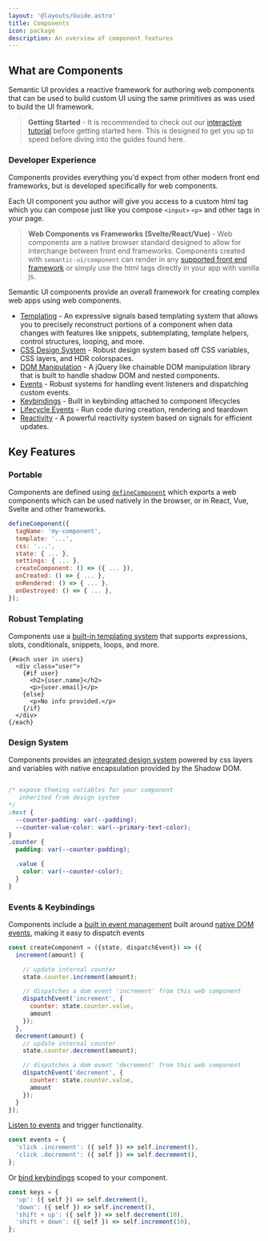 ```yaml
---
layout: '@layouts/Guide.astro'
title: Components
icon: package
description: An overview of component features
---
```

## What are Components

Semantic UI provides a reactive framework for authoring web components that can be used to build custom UI using the same primitives as was used to build the UI framework.

> **Getting Started** - It is recommended to check out our [interactive tutorial](/tutorial) before getting started here. This is designed to get you up to speed before diving into the guides found here.

### Developer Experience

Components provides everything you'd expect from other modern front end frameworks, but is developed specifically for web components.

Each UI component you author will give you access to a custom html tag which you can compose just like you compose `<input>` `<p>` and other tags in your page.

> **Web Components vs Frameworks (Svelte/React/Vue)** - Web components are a native browser standard designed to allow for interchange between front end frameworks. Components created with `semantic-ui/component` can render in any [supported front end framework](framework-integration) or simply use the html tags directly in your app with vanilla js.

Semantic UI components provide an overall framework for creating complex web apps using web components.

* [Templating](/components/rendering) - An expressive signals based templating system that allows you to precisely reconstruct portions of a component when data changes with features like snippets, subtemplating, template helpers, control structures, looping, and more.
* [CSS Design System](/components/styling) - Robust design system based off CSS variables, CSS layers, and HDR colorspaces.
* [DOM Manipulation](/query) - A jQuery like chainable DOM manipulation library that is built to handle shadow DOM and nested components.
* [Events](/components/events) - Robust systems for handling event listeners and dispatching custom events.
* [Keybindings](/components/keys) - Built in keybinding attached to component lifecycles
* [Lifecycle Events](/components/lifecycle) - Run code during creation, rendering and teardown
* [Reactivity](/components/reactivity) - A powerful reactivity system based on signals for efficient updates.

<PlaygroundExample id="minimal" height="300"></PlaygroundExample>

## Key Features

### Portable

Components are defined using [`defineComponent`](/components/create) which exports a web components which can be used natively in the browser, or in React, Vue, Svelte and other frameworks.

```javascript
defineComponent({
  tagName: 'my-component',
  template: '...',
  css: '...',
  state: { ... },
  settings: { ... },
  createComponent: () => ({ ... }),
  onCreated: () => { ... },
  onRendered: () => { ... },
  onDestroyed: () => { ... },
});
```
### Robust Templating

Components use a [built-in templating system](/components/rendering) that supports expressions, slots, conditionals, snippets, loops, and more.

```sui
{#each user in users}
  <div class="user">
    {#if user}
      <h2>{user.name}</h2>
      <p>{user.email}</p>
    {else}
      <p>No info provided.</p>
    {/if}
  </div>
{/each}
```

### Design System

Components provides an [integrated design system](/components/styling) powered by css layers and variables with native encapsulation provided by the Shadow DOM.

```css

/* expose theming variables for your component
   inherited from design system
*/
:host {
  --counter-padding: var(--padding);
  --counter-value-color: var(--primary-text-color);
}
.counter {
  padding: var(--counter-padding);

  .value {
    color: var(--counter-color);
  }
}
```

### Events & Keybindings

Components include a [built in event management](/components/events) built around [native DOM events](/components/events#creating-events), making it easy to dispatch events

```javascript
const createComponent = ({state, dispatchEvent}) => ({
  increment(amount) {

    // update internal counter
    state.counter.increment(amount);

    // dispatches a dom event 'increment' from this web component
    dispatchEvent('increment', {
      counter: state.counter.value,
      amount
    });
  },
  decrement(amount) {
    // update internal counter
    state.counter.decrement(amount);

    // dispatches a dom event 'decrement' from this web component
    dispatchEvent('decrement', {
      counter: state.counter.value,
      amount
    });
  }
});
```

[Listen to events](/components/events) and trigger functionality.

```javascript
const events = {
  'click .increment': ({ self }) => self.increment(),
  'click .decrement': ({ self }) => self.decrement(),
};
```

Or [bind keybindings](/components/keybindings) scoped to your component.
```javascript
const keys = {
  'up': ({ self }) => self.decrement(),
  'down': ({ self }) => self.increment(),
  'shift + up': ({ self }) => self.decrement(10),
  'shift + down': ({ self }) => self.increment(10),
};
```
